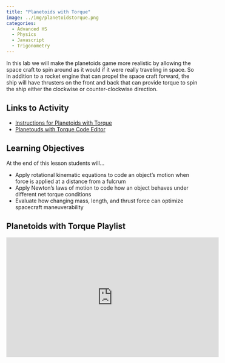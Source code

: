```yaml
---
title: "Planetoids with Torque"
image: ../img/planetoidstorque.png
categories:
  - Advanced HS
  - Physics
  - Javascript
  - Trigonometry
---
```


In this lab we will make the planetoids game more realistic by allowing the space craft to spin around as it would if it were really traveling in space. So in addition to a rocket engine that can propel the space craft forward, the ship will have thrusters on the front and back that can provide torque to spin the ship either the clockwise or counter-clockwise direction.

## Links to Activity
* [Instructions for Planetoids with Torque](https://www.asc.ohio-state.edu/orban.14//physics_coding/torque.html)
* [Planetouds with Torque Code Editor](https://editor.p5js.org/ChrisOrban/sketches/BJzCa2fe-)

## Learning Objectives
At the end of this lesson students will...

* Apply rotational kinematic equations to code an object's motion when force is applied at a distance from a fulcrum
* Apply Newton’s laws of motion to code how an object behaves under different net torque conditions
* Evaluate how changing mass, length, and thrust force can optimize spacecraft maneuverability

## Planetoids with Torque Playlist

<iframe width="560" height="315" src="https://www.youtube.com/embed/videoseries?si=YlAeGKKTC4Tl9Cab&amp;list=PLISRe8GegO8QrEtBJhPs9NSnU4n_OKFCc" title="YouTube video player" frameborder="0" allow="accelerometer; autoplay; clipboard-write; encrypted-media; gyroscope; picture-in-picture; web-share" referrerpolicy="strict-origin-when-cross-origin" allowfullscreen></iframe>